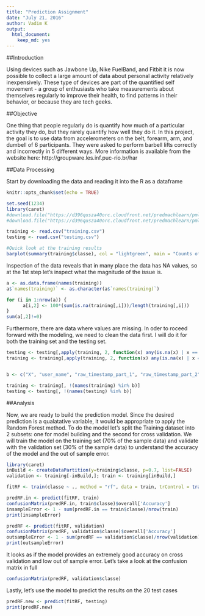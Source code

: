 ---
title: "Prediction Assignment"
date: "July 21, 2016"
author: Vadim K
output: 
  html_document: 
    keep_md: yes
---

##Introduction

Using devices such as Jawbone Up, Nike FuelBand, and Fitbit it is now possible to collect a large amount of data about personal activity relatively inexpensively. These type of devices are part of the quantified self movement - a group of enthusiasts who take measurements about themselves regularly to improve their health, to find patterns in their behavior, or because they are tech geeks. 

##Objective

One thing that people regularly do is quantify how much of a particular activity they do, but they rarely quantify how well they do it. In this project, the goal is  to use data from accelerometers on the belt, forearm, arm, and dumbell of 6 participants. They were asked to perform barbell lifts correctly and incorrectly in 5 different ways. 
More information is available from the website here: 
http://groupware.les.inf.puc-rio.br/har

##Data Processing

Start by downloading the data and reading it into the R as a dataframe
```{r setup, warning=FALSE, cache=TRUE}
knitr::opts_chunk$set(echo = TRUE)

set.seed(1234)
library(caret)
#download.file("https://d396qusza40orc.cloudfront.net/predmachlearn/pml-training.csv", "training.csv")
#download.file("https://d396qusza40orc.cloudfront.net/predmachlearn/pml-testing.csv", "testing.csv")

training <- read.csv("training.csv")
testing <- read.csv("testing.csv")

#Quick look at the training results
barplot(summary(training$classe), col = "lightgreen", main = "Counts of activity types")
```

Inspection of the data reveals that in many place the data has NA values, so at the 1st step let's inspect what the magnitude of the issue is.
```{r}
a <- as.data.frame(names(training))
a$`names(training)` <- as.character(a$`names(training)`)

for (i in 1:nrow(a)) {
      a[i,2] <- 100*(sum(is.na(training[,i]))/length(training[,i]))
}
sum(a[,2]!=0)
```

Furthermore, there are data where values are missing. In oder to roceed forward with the modeling, we need to clean the data first. I will do it for both the training set and the testing set.
```{r}

testing <- testing[,apply(training, 2, function(x) any(is.na(x) | x == "") == FALSE)]
training <- training[,apply(training, 2, function(x) any(is.na(x) | x == "") == FALSE)]


b <- c("X", "user_name", "raw_timestamp_part_1", "raw_timestamp_part_2", "cvtd_timestamp", "new_window", "num_window")

training <- training[, !(names(training) %in% b)]
testing <- testing[, !(names(testing) %in% b)]
```

##Analysis

Now, we are ready to build the prediction model. Since the desired prediction is a qualatative variable, it would be appropriate to apply the Random Forest method. To do the model let's split the Training dataset into 2 subsets: one for model building and the second for cross validation. We will train the model on the training set (70% of the sample data) and validate with the validation set (30% of the sample data) to understand the accuracy of the model and the out of sample error.
```{r, cache = TRUE, warning = FALSE}
library(caret)
inBuild <- createDataPartition(y=training$classe, p=0.7, list=FALSE)
validation <- training[-inBuild,]; train <- training[inBuild,]

fitRF <- train(classe ~ ., method = "rf", data = train, trControl = trainControl(method="cv" ,number=3))

predRF.in <- predict(fitRF, train)
confusionMatrix(predRF.in, train$classe)$overall['Accuracy']
insampleError <- 1 - sum(predRF.in == train$classe)/nrow(train)
print(insampleError)

predRF <- predict(fitRF, validation)
confusionMatrix(predRF, validation$classe)$overall['Accuracy']
outsampleError <- 1 - sum(predRF == validation$classe)/nrow(validation)
print(outsampleError)
```

It looks as if the model provides an extremely good accuracy on cross validation and low out of sample error. Let's take a look at the confusion matrix in full
```{r}
confusionMatrix(predRF, validation$classe)
```

Lastly, let's use the model to predict the results on the 20 test cases
```{r}
predRF.new <- predict(fitRF, testing)
print(predRF.new)
```
